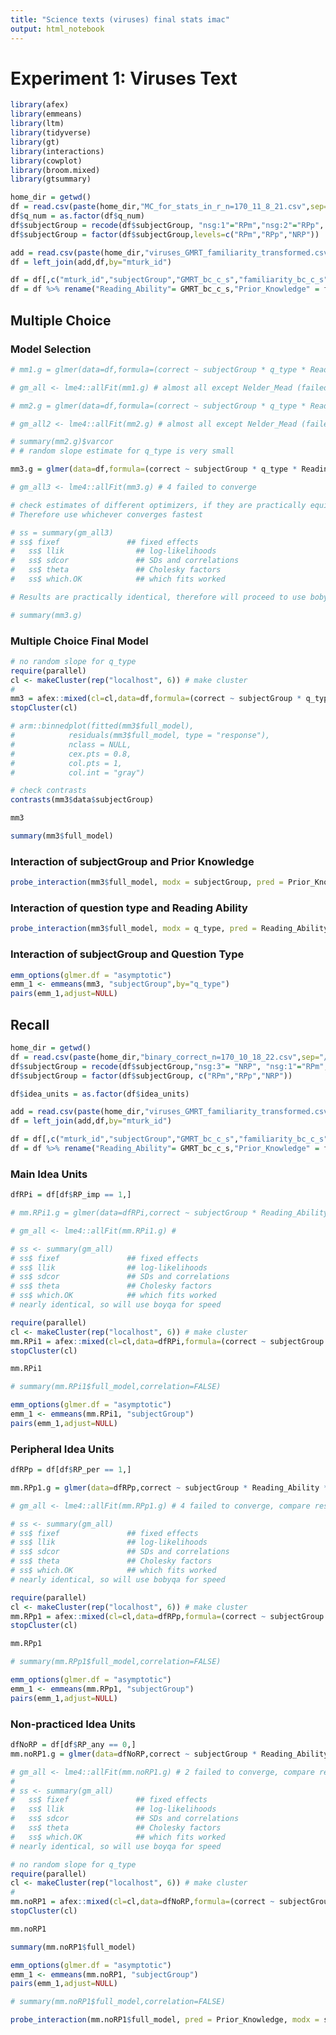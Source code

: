 ```yaml
---
title: "Science texts (viruses) final stats imac"
output: html_notebook
---
```


# Experiment 1: Viruses Text

```r
library(afex)
library(emmeans)
library(ltm)
library(tidyverse)
library(gt)
library(interactions)
library(cowplot)
library(broom.mixed)
library(gtsummary)

home_dir = getwd()
df = read.csv(paste(home_dir,"MC_for_stats_in_r_n=170_11_8_21.csv",sep="/"),header=TRUE) 
df$q_num = as.factor(df$q_num)
df$subjectGroup = recode(df$subjectGroup, "nsg:1"="RPm","nsg:2"="RPp", "nsg:3"= "NRP")
df$subjectGroup = factor(df$subjectGroup,levels=c("RPm","RPp","NRP"))

add = read.csv(paste(home_dir,"viruses_GMRT_familiarity_transformed.csv",sep="/"))
df = left_join(add,df,by="mturk_id")

df = df[,c("mturk_id","subjectGroup","GMRT_bc_c_s","familiarity_bc_c_s","q_num","q_type","correct")]
df = df %>% rename("Reading_Ability"= GMRT_bc_c_s,"Prior_Knowledge" = familiarity_bc_c_s)
```

## Multiple Choice

### Model Selection

```r
# mm1.g = glmer(data=df,formula=(correct ~ subjectGroup * q_type * Reading_Ability * Prior_Knowledge  + (q_type|mturk_id) + (1|q_num)),family=binomial(link='logit'),control = glmerControl(optCtrl = list(maxfun = 1e6)))

# gm_all <- lme4::allFit(mm1.g) # almost all except Nelder_Mead (failed to converge) are singular

# mm2.g = glmer(data=df,formula=(correct ~ subjectGroup * q_type * Reading_Ability * Prior_Knowledge  + (q_type||mturk_id) + (1|q_num)),family=binomial(link='logit'), control = glmerControl(optCtrl = list(maxfun = 1e6)))

# gm_all2 <- lme4::allFit(mm2.g) # almost all except Nelder_Mead (failed to converge) are singular

# summary(mm2.g)$varcor 
# # random slope estimate for q_type is very small 

mm3.g = glmer(data=df,formula=(correct ~ subjectGroup * q_type * Reading_Ability * Prior_Knowledge  + (1|mturk_id) + (1|q_num)),family=binomial(link='logit'), control = glmerControl(optCtrl = list(maxfun = 1e6),optimizer="bobyqa"))

# gm_all3 <- lme4::allFit(mm3.g) # 4 failed to converge

# check estimates of different optimizers, if they are practically equivalent, convergence warning is probably false positive
# Therefore use whichever converges fastest

# ss = summary(gm_all3)
# ss$ fixef               ## fixed effects
#   ss$ llik                ## log-likelihoods
#   ss$ sdcor               ## SDs and correlations
#   ss$ theta               ## Cholesky factors
#   ss$ which.OK            ## which fits worked

# Results are practically identical, therefore will proceed to use bobyqa and mm3.g as final model

# summary(mm3.g)
```

### Multiple Choice Final Model

```r
# no random slope for q_type
require(parallel)
cl <- makeCluster(rep("localhost", 6)) # make cluster
#  
mm3 = afex::mixed(cl=cl,data=df,formula=(correct ~ subjectGroup * q_type * Reading_Ability * Prior_Knowledge  + (1|mturk_id) + (1|q_num)), family=binomial(link='logit'),method="PB",args_test = list(nsim = 1000, cl = cl),progress=TRUE,expand_re = TRUE,control = glmerControl(optCtrl = list(maxfun = 1e6),optimizer="bobyqa"))
stopCluster(cl)
```

```r
# arm::binnedplot(fitted(mm3$full_model),
#            residuals(mm3$full_model, type = "response"),
#            nclass = NULL,
#            cex.pts = 0.8,
#            col.pts = 1,
#            col.int = "gray")

```

```r
# check contrasts
contrasts(mm3$data$subjectGroup)
```

```r
mm3 
```
```r
summary(mm3$full_model)
```

### Interaction of subjectGroup and Prior Knowledge

```r
probe_interaction(mm3$full_model, modx = subjectGroup, pred = Prior_Knowledge,plot.points = FALSE)
```

### Interaction of question type and Reading Ability

```r
probe_interaction(mm3$full_model, modx = q_type, pred = Reading_Ability,plot.points = FALSE)
```

### Interaction of subjectGroup and Question Type

```r
emm_options(glmer.df = "asymptotic")
emm_1 <- emmeans(mm3, "subjectGroup",by="q_type")
pairs(emm_1,adjust=NULL)
```
## Recall 

```r
home_dir = getwd()
df = read.csv(paste(home_dir,"binary_correct_n=170_10_18_22.csv",sep="/"),header=TRUE)
df$subjectGroup = recode(df$subjectGroup,"nsg:3"= "NRP", "nsg:1"="RPm","nsg:2"="RPp" )
df$subjectGroup = factor(df$subjectGroup, c("RPm","RPp","NRP"))

df$idea_units = as.factor(df$idea_units)

add = read.csv(paste(home_dir,"viruses_GMRT_familiarity_transformed.csv",sep="/"))
df = left_join(add,df,by="mturk_id")

df = df[,c("mturk_id","subjectGroup","GMRT_bc_c_s","familiarity_bc_c_s","idea_units","correct","RP_any","RP_imp","RP_per")]
df = df %>% rename("Reading_Ability"= GMRT_bc_c_s,"Prior_Knowledge" = familiarity_bc_c_s)
```

### Main Idea Units

```r
dfRPi = df[df$RP_imp == 1,]
```

```r
# mm.RPi1.g = glmer(data=dfRPi,correct ~ subjectGroup * Reading_Ability * Prior_Knowledge  + (1|mturk_id) + (1|idea_units),family=binomial(link='logit'),control = glmerControl(optCtrl = list(maxfun = 1e6),optimizer = "bobyqa"))

# gm_all <- lme4::allFit(mm.RPi1.g) #

# ss <- summary(gm_all)
# ss$ fixef               ## fixed effects
# ss$ llik                ## log-likelihoods
# ss$ sdcor               ## SDs and correlations
# ss$ theta               ## Cholesky factors
# ss$ which.OK            ## which fits worked
# nearly identical, so will use boyqa for speed
```

```r
require(parallel)
cl <- makeCluster(rep("localhost", 6)) # make cluster
mm.RPi1 = afex::mixed(cl=cl,data=dfRPi,formula=(correct ~ subjectGroup * Reading_Ability * Prior_Knowledge  + (1|mturk_id) + (1|idea_units)),family=binomial(link='logit'),method="PB",args_test = list(nsim = 1000, cl = cl),progress=TRUE,expand_re = TRUE,control = glmerControl(optCtrl = list(maxfun = 1e6),optimizer="bobyqa"))
stopCluster(cl)
```

```r
mm.RPi1
```

```r
# summary(mm.RPi1$full_model,correlation=FALSE)
```

```r
emm_options(glmer.df = "asymptotic")
emm_1 <- emmeans(mm.RPi1, "subjectGroup")
pairs(emm_1,adjust=NULL)
```

### Peripheral Idea Units

```r
dfRPp = df[df$RP_per == 1,]
```

```r
mm.RPp1.g = glmer(data=dfRPp,correct ~ subjectGroup * Reading_Ability * Prior_Knowledge  + (1|mturk_id) + (1|idea_units),family=binomial(link='logit'),control = glmerControl(optCtrl = list(maxfun = 1e6),optimizer = "bobyqa"))

# gm_all <- lme4::allFit(mm.RPp1.g) # 4 failed to converge, compare results

# ss <- summary(gm_all)
# ss$ fixef               ## fixed effects
# ss$ llik                ## log-likelihoods
# ss$ sdcor               ## SDs and correlations
# ss$ theta               ## Cholesky factors
# ss$ which.OK            ## which fits worked
# nearly identical, so will use bobyqa for speed
```

```r
require(parallel)
cl <- makeCluster(rep("localhost", 6)) # make cluster
mm.RPp1 = afex::mixed(cl=cl,data=dfRPp,formula=(correct ~ subjectGroup * Reading_Ability * Prior_Knowledge  + (1|mturk_id) + (1|idea_units)),family=binomial(link='logit'),method="PB",args_test = list(nsim = 1000, cl = cl),progress=TRUE,expand_re = TRUE,control = glmerControl(optCtrl = list(maxfun = 1e6),optimizer="bobyqa"))
stopCluster(cl)
```

```r
mm.RPp1
```

```r
# summary(mm.RPp1$full_model,correlation=FALSE)
```

```r
emm_options(glmer.df = "asymptotic")
emm_1 <- emmeans(mm.RPp1, "subjectGroup")
pairs(emm_1,adjust=NULL)
```

### Non-practiced Idea Units 

```r
dfNoRP = df[df$RP_any == 0,]
mm.noRP1.g = glmer(data=dfNoRP,correct ~ subjectGroup * Reading_Ability * Prior_Knowledge + (1|mturk_id) + (1|idea_units),family=binomial(link='logit'),control = glmerControl(optCtrl = list(maxfun = 1e6),optimizer = "bobyqa"))

# gm_all <- lme4::allFit(mm.noRP1.g) # 2 failed to converge, compare results
# 
# ss <- summary(gm_all)
#   ss$ fixef               ## fixed effects
#   ss$ llik                ## log-likelihoods
#   ss$ sdcor               ## SDs and correlations
#   ss$ theta               ## Cholesky factors
#   ss$ which.OK            ## which fits worked
# nearly identical, so will use boyqa for speed
```

```r
# no random slope for q_type
require(parallel)
cl <- makeCluster(rep("localhost", 6)) # make cluster
#  
mm.noRP1 = afex::mixed(cl=cl,data=dfNoRP,formula=(correct ~ subjectGroup * Reading_Ability * Prior_Knowledge + (1|mturk_id) + (1|idea_units)), family=binomial(link='logit'),method="PB",args_test = list(nsim = 1000, cl = cl),progress=TRUE,expand_re = TRUE,control = glmerControl(optCtrl = list(maxfun = 1e6),optimizer="bobyqa"))
stopCluster(cl)
```

```r
mm.noRP1
```
```r
summary(mm.noRP1$full_model)
```

```r
emm_options(glmer.df = "asymptotic")
emm_1 <- emmeans(mm.noRP1, "subjectGroup")
pairs(emm_1,adjust=NULL)
```

```r
# summary(mm.noRP1$full_model,correlation=FALSE)
```

```r
probe_interaction(mm.noRP1$full_model, pred = Prior_Knowledge, modx = subjectGroup,mod2 = Reading_Ability , plot.points = FALSE)
```
